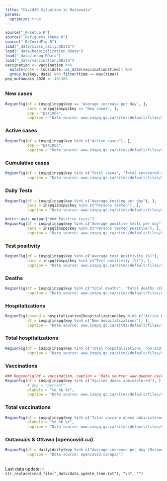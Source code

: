 ```yaml
---
title: "Covid19 Situation in Outaouais"
params: 
  optimize: true
---
```


```r
source("_R/setup.R")
source("_R/figures_theme.R")
source("_R/CovidFig.R")
load("_data/cisss_daily.RData")
load("_data/hospitalization.RData")
load("_data/inspq.RData")
load("_data/vaccination.RData")
vaccination <- vaccination %>% 
  mutate(date = lubridate::as_date(vaccination$time)) %>% 
  group_by(key, date) %>% filter(time == max(time)) 
pop_outaouais_2020 <- 401388
```

## {.tabset .tabset-fade .tabset-pills}

### New cases
```r
RegionFig(df = inspq[inspq$key == "Average increase per day", ], 
          bars = inspq[inspq$key == "New cases", ], 
          pop = "per100k",
          caption = "Data source: www.inspq.qc.ca/sites/default/files/covid/donnees/covid19-hist.csv")
```

### Active cases
```r
RegionFig(df = inspq[inspq$key %in% c("Active cases"), ], 
          pop = "per100k", 
          caption = "Data source: www.inspq.qc.ca/sites/default/files/covid/donnees/covid19-hist.csv")
```

### Cumulative cases
```r
RegionFig(df = inspq[inspq$key %in% c("Total cases", "Total recovered cases"), ], 
          caption = "Data source: www.inspq.qc.ca/sites/default/files/covid/donnees/covid19-hist.csv")
```

### Daily Tests
```r
RegionFig(df = inspq[inspq$key %in% c("Average testing per day"), ],
          bars = inspq[inspq$key %in% c("Persons tested"), ],
          caption = "Data source: www.inspq.qc.ca/sites/default/files/covid/donnees/covid19-hist.csv")
```

```r
knitr::asis_output("### Positive tests")
RegionFig(df = inspq[inspq$key %in% c("Average positive tests per day"), ], 
          bars = inspq[inspq$key %in% c("Persons tested positive"), ],
          caption = "Data source: www.inspq.qc.ca/sites/default/files/covid/donnees/covid19-hist.csv")
```

### Test positivity
```r
RegionFig(df = inspq[inspq$key %in% c("Average test positivity (%)"), ], 
          bars = inspq[inspq$key %in% c("Test positivity (%)"), ], 
          caption = "Data source: www.inspq.qc.ca/sites/default/files/covid/donnees/covid19-hist.csv")
```

### Deaths
```r
RegionFig(df = inspq[inspq$key %in% c("Total deaths", "Total deaths (CHSLD)", "Total deaths (RPA)", "Total deaths (home & unknown)", "Total deaths (other)"), ], 
          caption = "Data source: www.inspq.qc.ca/sites/default/files/covid/donnees/covid19-hist.csv")
```

### Hospitalizations
```r
RegionFig(second = hospitalization[hospitalization$key %in% c("Active hospitalizations, non-ICU", "Active hospitalizations, ICU"), ],
          df = inspq[inspq$key %in% c("New hospitalizations"), ], 
          caption = "Data source: www.inspq.qc.ca/sites/default/files/covid/donnees/covid19-hist.csv &\n www.donneesquebec.ca/recherche/dataset/covid-19-portrait-quotidien-des-hospitalisations")
```

### Total hospitalizations
```r
RegionFig(df = inspq[inspq$key %in% c("Total hospitalizations, non-ICU", "Total hospitalizations, ICU", "Total hospitalizations"), ], 
          caption = "Data source: www.inspq.qc.ca/sites/default/files/covid/donnees/covid19-hist.csv")
```

### Vaccinations
```r
### RegionFig(df = vaccination, caption = "Data source: www.quebec.ca/en/health/health-issues/a-z/2019-coronavirus/situation-coronavirus-in-quebec/covid-19-vaccination-data/")
RegionFig(df = inspq[inspq$key %in% c("Vaccine doses administered"), ], 
          # pop = "percent", 
          dlabels = "%d %b %Y",
          caption = "Data source: www.inspq.qc.ca/sites/default/files/covid/donnees/covid19-hist.csv")
```

### Total vaccinations
```r
RegionFig(df = inspq[inspq$key %in% c("Total vaccine doses administered"), ], 
          dlabels = "%d %b %Y",
          caption = "Data source: www.inspq.qc.ca/sites/default/files/covid/donnees/covid19-hist.csv")
```

### Outaouais & Ottawa (opencovid.ca)
```r
RegionFig(df = daily[daily$key %in% c("Average increase per day (Outaouais)", "Average increase per day (Ottawa)") & daily$table == "opencovid.ca", ],
          caption = "Data source: opencovid.ca/api/")
```

##

Last data update: `r str_replace(read_file("_data/data_update_time.txt"), "\n", "")`
